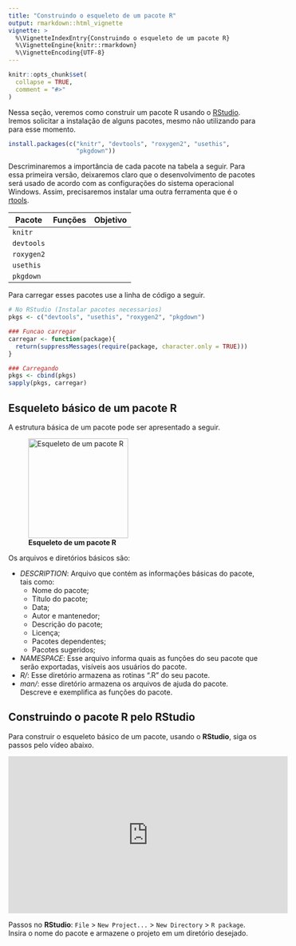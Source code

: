 ```yaml
---
title: "Construindo o esqueleto de um pacote R"
output: rmarkdown::html_vignette
vignette: >
  %\VignetteIndexEntry{Construindo o esqueleto de um pacote R}
  %\VignetteEngine{knitr::rmarkdown}
  %\VignetteEncoding{UTF-8}
---
```


```r
knitr::opts_chunk$set(
  collapse = TRUE,
  comment = "#>"
)
```

Nessa seção, veremos como construir um pacote R usando o [RStudio](https://rstudio.com/). Iremos solicitar a instalação de alguns pacotes, mesmo não utilizando para para esse momento.

```r
install.packages(c("knitr", "devtools", "roxygen2", "usethis",
                   "pkgdown"))
```

Descriminaremos a importância de cada pacote na tabela a seguir. Para essa primeira versão, deixaremos claro que o desenvolvimento de pacotes será usado de acordo com as configurações do sistema operacional Windows. Assim, precisaremos instalar uma outra ferramenta que é o [rtools](https://cran.r-project.org/bin/windows/Rtools/).

|Pacote     | Funções |  Objetivo|
|--------   |---------|----------|
|`knitr`    |         |          |
|`devtools` |         |          | 
|`roxygen2` |         |          |
| `usethis` |         |          |
| `pkgdown` |         |          |

Para carregar esses pacotes use a linha de código a seguir.

```r
# No RStudio (Instalar pacotes necessarios)
pkgs <- c("devtools", "usethis", "roxygen2", "pkgdown")

### Funcao carregar
carregar <- function(package){
  return(suppressMessages(require(package, character.only = TRUE)))
}

### Carregando
pkgs <- cbind(pkgs)
sapply(pkgs, carregar)
```


## Esqueleto básico de um pacote R {#sec-esqueleto}

A estrutura básica de um pacote pode ser apresentado a seguir.

![**Esqueleto de um pacote R**](img/esqueleto.png){width=200}



Os arquivos e diretórios básicos são: 

- *DESCRIPTION*: Arquivo que contém as informações básicas do pacote, tais como:
  - Nome do pacote;
  - Título do pacote;
  - Data;
  - Autor e mantenedor;
  - Descrição do pacote;
  - Licença;
  - Pacotes dependentes;
  - Pacotes sugeridos;
- *NAMESPACE*: Esse arquivo informa quais as funções do seu pacote que serão exportadas, visíveis aos usuários do pacote.
- *R/*: Esse diretório armazena as rotinas ".R" do seu pacote.
- *man/*: esse diretório armazena os arquivos de ajuda do pacote. Descreve e exemplifica as funções do pacote.


## Construindo o pacote R pelo RStudio
Para construir o esqueleto básico de um pacote, usando o **RStudio**, siga os passos pelo vídeo abaixo.


<p align="center">
<iframe width="560" height="315"  src="https://www.youtube.com/embed/aq4OL8IDRJ0" frameborder="0" allow="accelerometer; autoplay; clipboard-write; encrypted-media; gyroscope; picture-in-picture" allowfullscreen></iframe>
</p>


Passos no **RStudio**: `File` >  `New Project...` > `New Directory` > `R package`. Insira o nome do pacote e armazene o projeto em um diretório desejado.


